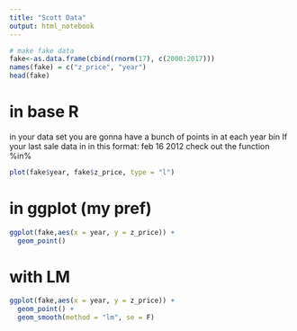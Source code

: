 ```yaml
---
title: "Scott Data"
output: html_notebook
---
```


```r
# make fake data 
fake<-as.data.frame(cbind(rnorm(17), c(2000:2017)))
names(fake) = c("z_price", "year")
head(fake)
```
# in base R
in your data set you are gonna have a bunch of points in at each year bin
If your last sale data in in this format: feb 16 2012 
check out the function %in%
```r
plot(fake$year, fake$z_price, type = "l")
```
# in ggplot (my pref)
```r
ggplot(fake,aes(x = year, y = z_price)) +
  geom_point()
```
# with LM
```r
ggplot(fake,aes(x = year, y = z_price)) +
  geom_point() + 
  geom_smooth(method = "lm", se = F)

```